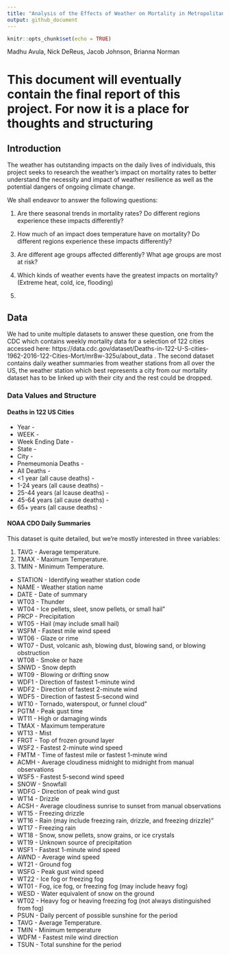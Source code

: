 ```yaml
---
title: "Analysis of the Effects of Weather on Mortality in Metropolitan Areas"
output: github_document
---
```


```r
knitr::opts_chunk$set(echo = TRUE)
```

Madhu Avula, Nick DeReus, Jacob Johnson, Brianna Norman

# This document will eventually contain the final report of this project. For now it is a place for thoughts and structuring

## Introduction

The weather has outstanding impacts on the daily lives of individuals, this project seeks to research the weather's impact on mortality rates to better understand the necessity and impact of weather resilience as well as the potential dangers of ongoing climate change.

We shall endeavor to answer the following questions:

1. Are there seasonal trends in mortality rates? Do different regions experience these impacts differently?

2. How much of an impact does temperature have on mortality? Do different regions experience these impacts differently?

3. Are different age groups affected differently? What age groups are most at risk?

4. Which kinds of weather events have the greatest impacts on mortality? (Extreme heat, cold, ice, flooding)

5. 

## Data

We had to unite multiple datasets to answer these question, one from the CDC which contains weekly mortality data for a selection of 122 cities accessed here: https://data.cdc.gov/dataset/Deaths-in-122-U-S-cities-1962-2016-122-Cities-Mort/mr8w-325u/about_data . The second dataset contains daily weather summaries from weather stations from all over the US, the weather station which best represents a city from our mortality dataset has to be linked up with their city and the rest could be dropped.

### Data Values and Structure

#### Deaths in 122 US Cities

* Year - 
* WEEK - 
* Week Ending Date - 
* State -
* City -
* Pnemeumonia Deaths -
* All Deaths -
* <1 year (all cause deaths) -
* 1-24 years (all cause deaths) -
* 25-44 years (al lcause deaths) -
* 45-64 years (all cause deaths) -
* 65+ years (all cause deaths) - 

#### NOAA CDO Daily Summaries

  This dataset is quite detailed, but we're mostly interested in three variables:
  
  1. TAVG - Average temperature.
  2. TMAX - Maximum Temperature.
  3. TMIN - Minimum Temperature.

* STATION - Identifying weather station code
* NAME - Weather station name
* DATE - Date of summary
* WT03 - Thunder
* WT04 - Ice pellets, sleet, snow pellets, or small hail"
* PRCP - Precipitation
* WT05 - Hail (may include small hail)
* WSFM - Fastest mile wind speed
* WT06 - Glaze or rime
* WT07 - Dust, volcanic ash, blowing dust, blowing sand, or blowing obstruction
* WT08 - Smoke or haze
* SNWD - Snow depth
* WT09 - Blowing or drifting snow
* WDF1 - Direction of fastest 1-minute wind
* WDF2 - Direction of fastest 2-minute wind
* WDF5 - Direction of fastest 5-second wind
* WT10 - Tornado, waterspout, or funnel cloud"
* PGTM - Peak gust time
* WT11 - High or damaging winds
* TMAX - Maximum temperature
* WT13 - Mist
* FRGT - Top of frozen ground layer
* WSF2 - Fastest 2-minute wind speed
* FMTM - Time of fastest mile or fastest 1-minute wind
* ACMH - Average cloudiness midnight to midnight from manual observations
* WSF5 - Fastest 5-second wind speed
* SNOW - Snowfall
* WDFG - Direction of peak wind gust
* WT14 - Drizzle
* ACSH - Average cloudiness sunrise to sunset from manual observations
* WT15 - Freezing drizzle
* WT16 - Rain (may include freezing rain, drizzle, and freezing drizzle)"
* WT17 - Freezing rain
* WT18 - Snow, snow pellets, snow grains, or ice crystals
* WT19 - Unknown source of precipitation
* WSF1 - Fastest 1-minute wind speed
* AWND - Average wind speed
* WT21 - Ground fog
* WSFG - Peak gust wind speed
* WT22 - Ice fog or freezing fog
* WT01 - Fog, ice fog, or freezing fog (may include heavy fog)
* WESD - Water equivalent of snow on the ground
* WT02 - Heavy fog or heaving freezing fog (not always distinguished from fog)
* PSUN - Daily percent of possible sunshine for the period
* TAVG - Average Temperature.
* TMIN - Minimum temperature
* WDFM - Fastest mile wind direction
* TSUN - Total sunshine for the period
